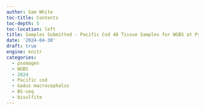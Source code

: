```yaml
---
author: Sam White
toc-title: Contents
toc-depth: 5
toc-location: left
title: Samples Submitted - Pacific Cod 40 Tissue Samples for WGBS at Psomagen
date: '2024-04-30'
draft: true
engine: knitr
categories: 
  - psomagen
  - WGBS
  - 2024
  - Pacific cod
  - Gadus macrocephalus
  - BS-seq
  - bisulfite
---
```

